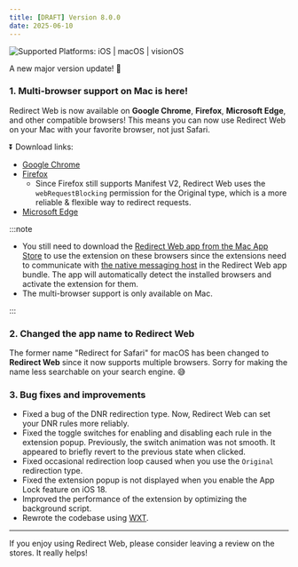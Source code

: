 ```yaml
---
title: [DRAFT] Version 8.0.0
date: 2025-06-10
---
```


![Supported Platforms: iOS | macOS | visionOS](https://img.shields.io/badge/Platforms-iOS%20|%20macOS%20|%20visionOS-white)

A new major version update! 🚀

### 1. Multi-browser support on Mac is here!

Redirect Web is now available on **Google Chrome**, **Firefox**, **Microsoft Edge**, and other compatible browsers! This means you can now use Redirect Web on your Mac with your favorite browser, not just Safari.

⏬️ Download links:

- [Google Chrome](https://example.com/)
- [Firefox](https://example.com/)
    - Since Firefox still supports Manifest V2, Redirect Web uses the `webRequestBlocking` permission for the Original type, which is a more reliable & flexible way to redirect requests.
- [Microsoft Edge](https://example.com/)

:::note

- You still need to download the [Redirect Web app from the Mac App Store](https://apps.apple.com/app/id1571283503) to use the extension on these browsers since the extensions need to communicate with [the native messaging host](https://developer.chrome.com/docs/extensions/develop/concepts/native-messaging#native-messaging-host) in the Redirect Web app bundle. The app will automatically detect the installed browsers and activate the extension for them.
- The multi-browser support is only available on Mac.

:::

### 2. Changed the app name to Redirect Web

The former name "Redirect for Safari" for macOS has been changed to **Redirect Web** since it now supports multiple browsers. Sorry for making the name less searchable on your search engine. 😅

### 3. Bug fixes and improvements

- Fixed a bug of the DNR redirection type. Now, Redirect Web can set your DNR rules more reliably.
- Fixed the toggle switches for enabling and disabling each rule in the extension popup. Previously, the switch animation was not smooth. It appeared to briefly revert to the previous state when clicked.
- Fixed occasional redirection loop caused when you use the `Original` redirection type.
- Fixed the extension popup is not displayed when you enable the App Lock feature on iOS 18.
- Improved the performance of the extension by optimizing the background script.
- Rewrote the codebase using [WXT](https://wxt.dev).

---

If you enjoy using Redirect Web, please consider leaving a review on the stores. It really helps!
